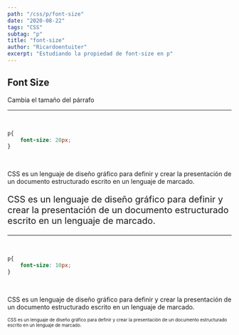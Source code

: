 ```yaml
---
path: "/css/p/font-size"
date: "2020-08-22"
tags: "CSS"
subtag: "p"
title: "font-size"
author: "Ricardoentuiter"
excerpt: "Estudiando la propiedad de font-size en p"
---
```


## Font Size
Cambia el tamaño del párrafo

---
<br/>

```css
p{
    font-size: 20px;
}
```
<br/>
<p>CSS es un lenguaje de diseño gráfico para definir y crear la presentación de un documento estructurado escrito en un lenguaje de marcado.</p>
<p style="font-size: 20px">CSS es un lenguaje de diseño gráfico para definir y crear la presentación de un documento estructurado escrito en un lenguaje de marcado.</p>


---
<br/>

```css
p{
    font-size: 10px;
}
```
<br/>
<p>CSS es un lenguaje de diseño gráfico para definir y crear la presentación de un documento estructurado escrito en un lenguaje de marcado.</p>
<p style="font-size: 10px">CSS es un lenguaje de diseño gráfico para definir y crear la presentación de un documento estructurado escrito en un lenguaje de marcado.</p>